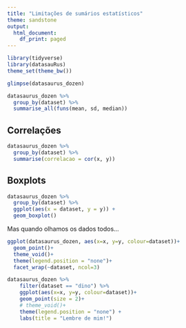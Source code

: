 ```yaml
---
title: "Limitações de sumários estatísticos"
theme: sandstone
output:
  html_document:
    df_print: paged
---
```


```r
library(tidyverse)
library(datasauRus)
theme_set(theme_bw())
```

```r
glimpse(datasaurus_dozen)
```


```r
datasaurus_dozen %>% 
  group_by(dataset) %>% 
  summarise_all(funs(mean, sd, median))
```

## Correlações

```r

datasaurus_dozen %>% 
  group_by(dataset) %>% 
  summarise(correlacao = cor(x, y))

```


## Boxplots

```r
datasaurus_dozen %>% 
  group_by(dataset) %>% 
  ggplot(aes(x = dataset, y = y)) + 
  geom_boxplot()
```

Mas quando olhamos os dados todos...

```r
ggplot(datasaurus_dozen, aes(x=x, y=y, colour=dataset))+
  geom_point()+
  theme_void()+
  theme(legend.position = "none")+
  facet_wrap(~dataset, ncol=3)

```


```r
datasaurus_dozen %>% 
    filter(dataset == "dino") %>% 
    ggplot(aes(x=x, y=y, colour=dataset))+
    geom_point(size = 2)+
    # theme_void()+
    theme(legend.position = "none") + 
    labs(title = "Lembre de mim!")
```

